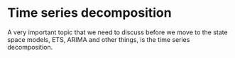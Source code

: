 # Time series decomposition {#tsDecomposition}

A very important topic that we need to discuss before we move to the state space models, ETS, ARIMA and other things, is the time series decomposition.

